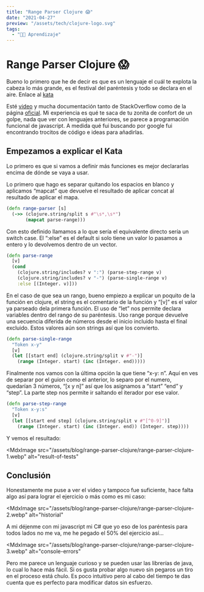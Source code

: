 ```yaml
---
title: "Range Parser Clojure 😱"
date: "2021-04-27"
preview: "/assets/tech/clojure-logo.svg"
tags:
  - "👨‍💻 Aprendizaje"
---
```


# Range Parser Clojure 😱

Bueno lo primero que he de decir es que es un lenguaje el cuál te explota la
cabeza lo más grande, es el festival del paréntesis y todo se declara en el
aire. Enlace al [kata](https://www.codewars.com/kata/57d307fb9d84633c5100007a)

Esté [video](https://www.youtube.com/watch?v=S28_0YDQyh8) y mucha documentación
tanto de StackOverflow como de la página [oficial](https://clojuredocs.org/). Mi
experiencia es qué te saca de tu zonita de confort de un golpe, nada que ver con
lenguajes anteriores, se parece a programación funcional de javascript. A medida
qué fui buscando por google fui encontrando trocitos de código e ideas para
añadirlas.

<YouTube videoId="S28_0YDQyh8" title="Clojure" />

## Empezamos a explicar el Kata

Lo primero es que si vamos a definir más funciones es mejor declararlas encima
de dónde se vaya a usar.

Lo primero que hago es separar quitando los espacios en blanco y aplicamos
“mapcat” que devuelve el resultado de aplicar concat al resultado de aplicar el
mapa.

```clojure
(defn range-parser [s]
  (->> (clojure.string/split s #"\s*,\s*")
       (mapcat parse-range)))
```

Con esto definido llamamos a lo que sería el equivalente directo sería un switch
case. El “:else” es el default si solo tiene un valor lo pasamos a entero y lo
devolvemos dentro de un vector.

```clojure
(defn parse-range
  [v]
  (cond
    (clojure.string/includes? v ":") (parse-step-range v)
    (clojure.string/includes? v "-") (parse-single-range v)
    :else [(Integer. v)]))
```

En el caso de que sea un rango, bueno empiezo a explicar un poquito de la
función en clojure, el string es el comentario de la función y “[v]” es el valor
ya parseado dela primera función. El uso de “let” nos permite declara variables
dentro del rango de su paréntesis. Uso range porque devuelve una secuencia
diferida de números desde el inicio incluido hasta el final excluido. Estos
valores aún son strings así que los convierto.

```clojure
(defn parse-single-range
  "Token x-y"
  [v]
  (let [[start end] (clojure.string/split v #"-")]
    (range (Integer. start) (inc (Integer. end)))))
```

Finalmente nos vamos con la última opción la que tiene “x-y: n”. Aquí en ves de
separar por el guion como el anterior, lo separo por el numero, quedarían 3
números, “[x y n]” así que los asignamos a “start” “end” y “step”. La parte step
nos permite ir saltando el iterador por ese valor.

```clojure
(defn parse-step-range
  "Token x-y:s"
  [v]
  (let [[start end step] (clojure.string/split v #"[^0-9]")]
    (range (Integer. start) (inc (Integer. end)) (Integer. step))))
```

Y vemos el resultado:

<MdxImage
  src="/assets/blog/range-parser-clojure/range-parser-clojure-1.webp"
  alt="result-of-tests"
></MdxImage>

## Conclusión

Honestamente me puse a ver el video y tampoco fue suficiente, hace falta algo
así para lograr el ejercicio o más como es mi caso:

<MdxImage
  src="/assets/blog/range-parser-clojure/range-parser-clojure-2.webp"
  alt="historial"
></MdxImage>

A mi déjenme con mi javascript mi C# que yo eso de los paréntesis para todos
lados no me va, me he pegado el 50% del ejercicio así…

<MdxImage
  src="/assets/blog/range-parser-clojure/range-parser-clojure-3.webp"
  alt="console-errors"
></MdxImage>

Pero me parece un lenguaje curioso y se pueden usar las librerías de java, lo
cual lo hace más fácil. Si os gusta probar algo nuevo sin pegaros un tiro en el
proceso está chulo. Es poco intuitivo pero al cabo del tiempo te das cuenta que
es perfecto para modificar datos sin esfuerzo.
